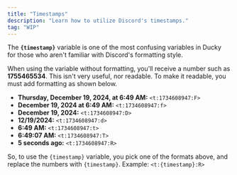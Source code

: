 ```yaml
---
title: "Timestamps"
description: "Learn how to utilize Discord's timestamps."
tag: "WIP"
---
```


The **`{timestamp}`** variable is one of the most confusing variables in Ducky for those who aren't familiar with Discord's formatting style.

When using the variable without formatting, you'll receive a number such as **1755465534**. This isn't very useful, nor readable. To make it readable, you must add formatting as shown below.

- **Thursday, December 19, 2024, at 6:49 AM:** `<t:1734608947:F>`
- **December 19, 2024 at 6:49 AM:** `<t:1734608947:f>`
- **December 19, 2024:** `<t:1734608947:D>`
- **12/19/2024:** `<t:1734608947:d>`
- **6:49 AM:** `<t:1734608947:t>`
- **6:49:07 AM:** `<t:1734608947:T>`
- **5 seconds ago:** `<t:1734608947:R>`

So, to use the `{timestamp}` variable, you pick one of the formats above, and replace the numbers with `{timestamp}`. Example: `<t:{timestamp}:R>`
